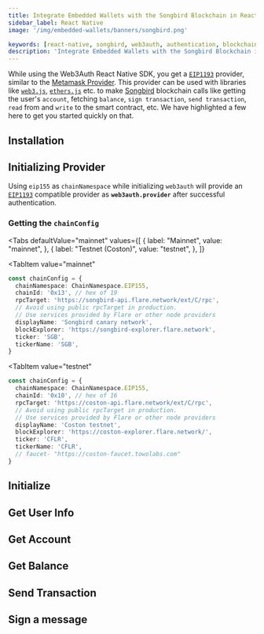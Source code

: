 ```yaml
---
title: Integrate Embedded Wallets with the Songbird Blockchain in React Native
sidebar_label: React Native
image: '/img/embedded-wallets/banners/songbird.png'

keywords: [react-native, songbird, web3auth, authentication, blockchain]
description: 'Integrate Embedded Wallets with the Songbird Blockchain in React Native'
---
```



<SEO
  title="Integrate Embedded Wallets with the Songbird Blockchain in React Native"
  description="Integrate Embedded Wallets with the Songbird Blockchain in React Native"
  image="https://docs.metamask.io/img/embedded-wallets/banners/songbird.png"
  slug="/embedded-wallets/connect-blockchain/evm/songbird/react-native"
/>

While using the Web3Auth React Native SDK, you get a [`EIP1193`](https://eips.ethereum.org/EIPS/eip-1193) provider, similar to the [Metamask Provider](https://docs.metamask.io/guide/ethereum-provider.html). This provider can be used with libraries like [`web3.js`](https://web3js.readthedocs.io/en/v1.2.8/getting-started.html), [`ethers.js`](https://docs.ethers.io/v5/getting-started/) etc. to make [Songbird](https://www.flare.network) blockchain calls like getting the user's `account`, fetching `balance`, `sign transaction`, `send transaction`, `read` from and `write` to the smart contract, etc. We have highlighted a few here to get you started quickly on that.

## Installation

<InstallationSnippet />

## Initializing Provider

Using `eip155` as `chainNamespace` while initializing `web3auth` will provide an [`EIP1193`](https://eips.ethereum.org/EIPS/eip-1193) compatible provider as **`web3auth.provider`** after successful authentication.

### Getting the `chainConfig`

<Tabs
 defaultValue="mainnet"
  values={[
    { label: "Mainnet", value: "mainnet", },
    { label: "Testnet (Coston)", value: "testnet", },
  ]}
>
<TabItem
  value="mainnet"
>

```typescript
const chainConfig = {
  chainNamespace: ChainNamespace.EIP155,
  chainId: '0x13', // hex of 19
  rpcTarget: 'https://songbird-api.flare.network/ext/C/rpc',
  // Avoid using public rpcTarget in production.
  // Use services provided by Flare or other node providers
  displayName: 'Songbird canary network',
  blockExplorer: 'https://songbird-explorer.flare.network',
  ticker: 'SGB',
  tickerName: 'SGB',
}
```

</TabItem>

<TabItem
  value="testnet"
>

```typescript
const chainConfig = {
  chainNamespace: ChainNamespace.EIP155,
  chainId: '0x10', // hex of 16
  rpcTarget: 'https://coston-api.flare.network/ext/C/rpc',
  // Avoid using public rpcTarget in production.
  // Use services provided by Flare or other node providers
  displayName: 'Coston testnet',
  blockExplorer: 'https://coston-explorer.flare.network/',
  ticker: 'CFLR',
  tickerName: 'CFLR',
  // faucet- "https://coston-faucet.towolabs.com"
}
```

</TabItem>
</Tabs>

## Initialize

<InitialisationSnippet />

## Get User Info

<UserInfoSnippet />

## Get Account

<GetAccountSnippet />

## Get Balance

<GetBalanceSnippet />

## Send Transaction

<SendTransactionSnippet />

## Sign a message

<SignMessageSnippet />

